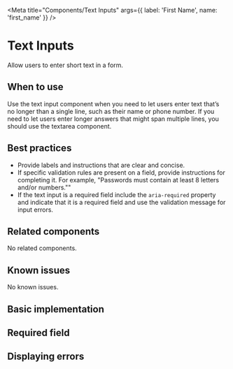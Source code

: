 
<Meta
  title="Components/Text Inputs"
  args={{
    label: 'First Name',
    name: 'first_name'
  }} />

# Text Inputs

Allow users to enter short text in a form.

## When to use

Use the text input component when you need to let users enter text that’s no
longer than a single line, such as their name or phone number. If you need to
let users enter longer answers that might span multiple lines, you should use
the textarea component.

## Best practices

- Provide labels and instructions that are clear and concise.
- If specific validation rules are present on a field, provide instructions for
  completing it. For example, "Passwords must contain at least 8 letters and/or numbers.""
- If the text input is a required field include the `aria-required` property and
  indicate that it is a required field and use the validation message for input errors.

## Related components

No related components.

## Known issues

No known issues.

## Basic implementation

<Story story={stories.basic} />

## Required field

<Story story={stories.required} />

## Displaying errors

<Story story={stories.withError} />
